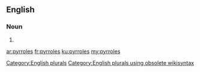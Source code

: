 ==English==

===Noun===
{{head|en}}

# {{plural of|pyrrole}}

[[Category:English plurals]][[Category:English plurals using obsolete wikisyntax]]

[[ar:pyrroles]]
[[fr:pyrroles]]
[[ku:pyrroles]]
[[my:pyrroles]]